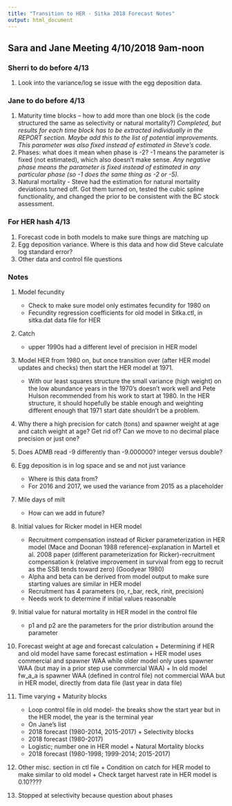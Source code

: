 ```yaml
---
title: "Transition to HER - Sitka 2018 Forecast Notes"
output: html_document
---
```


## Sara and Jane Meeting 4/10/2018 9am-noon

### Sherri to do before 4/13
1.  Look into the variance/log se issue with the egg deposition data.

### Jane to do before 4/13
1.	Maturity time blocks – how to add more than one block (is the code structured the same as selectivity or natural mortality?) *Completed, but results for each time block has to be extracted individually in the REPORT section. Maybe add this to the list of potential improvements. This parameter was also fixed instead of estimated in Steve's code.*
2.	Phases: what does it mean when phase is -2? -1 means the parameter is fixed (not estimated), which also doesn’t make sense. *Any negative phase means the parameter is fixed instead of estimated in any particular phase (so -1 does the same thing as -2 or -5).*
3.  Natural mortality - Steve had the estimation for natural mortality deviations turned off. Got them turned on, tested the cubic spline functionality, and changed the prior to be consistent with the BC stock assessment.

### For HER hash 4/13
1.	Forecast code in both models to make sure things are matching up
2.	Egg deposition variance. Where is this data and how did Steve calculate log standard error?
3.  Other data and control file questions

### Notes
1.	Model fecundity
    +	Check to make sure model only estimates fecundity for 1980 on
    +	Fecundity regression coefficients for old model in Sitka.ctl, in sitka.dat data file for HER

2.	Catch
    +	upper 1990s had a different level of precision in HER model

3.	Model HER from 1980 on, but once transition over (after HER model updates and checks) then start the HER model at 1971. 
    +	With our least squares structure the small variance (high weight) on the low abundance years in the 1970's doesn't work well and Pete Hulson recommended from his work to start at 1980. In the HER structure, it should hopefully be stable enough and weighting different enough that 1971 start date shouldn't be a problem.

4.	Why there a high precision for catch (tons) and spawner weight at age and catch weight at age? Get rid of? Can we move to no decimal place precision or just one?

5.	Does ADMB read -9 differently than -9.000000? integer versus double?

6.	Egg deposition is in log space and se and not just variance
    +	Where is this data from?
    +	For 2016 and 2017, we used the variance from 2015 as a placeholder

7.	Mile days of milt
    +	How can we add in future?

8.	Initial values for Ricker model in HER model
    +	Recruitment compensation instead of Ricker parameterization in HER model (Mace and Doonan 1988 reference)-explanation in Martell et al. 2008 paper (different parameterization for Ricker)-recruitment compensation k (relative improvement in survival from egg to recruit as the SSB tends toward zero) (Goodyear 1980)
    +	Alpha and beta can be derived from model output to make sure starting values are similar in HER model
    +	Recruitment has 4 parameters (ro, r_bar, reck, rinit, precision)
    +	Needs work to determine if initial values reasonable

9.	Initial value for natural mortality in HER model in the control file
    +	p1 and p2 are the parameters for the prior distribution around the parameter

10.	  Forecast weight at age and forecast calculation
    +	Determining if HER and old model have same forecast estimation
    +	HER model uses commercial and spawner WAA while older model only uses spawner WAA (but may in a prior step use commercial WAA)
    +	In old model fw_a_a is spawner WAA (defined in control file) not commercial WAA but in HER model, directly from data file (last year in data file)

11.	  Time varying
    +	Maturity blocks
        +	Loop control file in old model- the breaks show the start year but in the HER model, the year is the terminal year
        +	On Jane’s list
        +	2018 forecast (1980-2014,	2015-2017)
    +	Selectivity blocks
        +	2018 forecast (1980-2017)
        +	Logistic; number one in HER model
    +	Natural Mortality blocks
        +	2018 forecast (1980-1998; 1999-2014; 2015-2017)

12.	  Other misc. section in ctl file
    +	Condition on catch for HER model to make similar to old model
    +	Check target harvest rate in HER model is 0.10????

13.	  Stopped at selectivity because question about phases 

